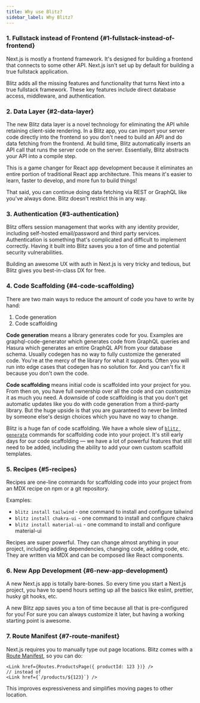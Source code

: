 ```yaml
---
title: Why use Blitz?
sidebar_label: Why Blitz?
---
```


### 1. Fullstack instead of Frontend {#1-fullstack-instead-of-frontend}

Next.js is mostly a frontend framework. It's designed for building a
frontend that connects to some other API. Next.js isn't set up by default
for building a true fullstack application.

Blitz adds all the missing features and functionality that turns Next into
a true fullstack framework. These key features include direct database
access, middleware, and authentication.

### 2. Data Layer {#2-data-layer}

The new Blitz data layer is a novel technology for eliminating the API
while retaining client-side rendering. In a Blitz app, you can import your
server code directly into the frontend so you don't need to build an API
and do data fetching from the frontend. At build time, Blitz automatically
inserts an API call that runs the server code on the server. Essentially,
Blitz abstracts your API into a compile step.

This is a game changer for React app development because it eliminates an
entire portion of traditional React app architecture. This means it's
easier to learn, faster to develop, and more fun to build things!

That said, you can continue doing data fetching via REST or GraphQL like
you've always done. Blitz doesn't restrict this in any way.

### 3. Authentication {#3-authentication}

Blitz offers session management that works with any identity provider,
including self-hosted email/password and third party services.
Authentication is something that's complicated and difficult to implement
correctly. Having it built into Blitz saves you a ton of time and
potential security vulnerabilities.

Building an awesome UX with auth in Next.js is very tricky and tedious,
but Blitz gives you best-in-class DX for free.

### 4. Code Scaffolding {#4-code-scaffolding}

There are two main ways to reduce the amount of code you have to write by
hand:

1. Code generation
2. Code scaffolding

**Code generation** means a library generates code for you. Examples are
graphql-code-generator which generates code from GraphQL queries and
Hasura which generates an entire GraphQL API from your database schema.
Usually codegen has no way to fully customize the generated code. You're
at the mercy of the library for what it supports. Often you will run into
edge cases that codegen has no solution for. And you can't fix it because
you don't own the code.

**Code scaffolding** means initial code is scaffolded into your project
for you. From then on, you have full ownership over all the code and can
customize it as much you need. A downside of code scaffolding is that you
don't get automatic updates like you do with code generation from a
third-party library. But the huge upside is that you are guaranteed to
never be limited by someone else's design choices which you have no way to
change.

Blitz is a huge fan of code scaffolding. We have a whole slew of
[`blitz generate`](./cli-generate) commands for scaffolding code into your
project. It's still early days for our code scaffolding — we have a lot of
powerful features that still need to be added, including the ability to
add your own custom scaffold templates.

### 5. Recipes {#5-recipes}

Recipes are one-line commands for scaffolding code into your project from
an MDX recipe on npm or a git repository.

Examples:

- `blitz install tailwind` - one command to install and configure tailwind
- `blitz install chakra-ui` - one command to install and configure chakra
- `blitz install material-ui` - one command to install and configure
  material-ui

Recipes are super powerful. They can change almost anything in your
project, including adding dependencies, changing code, adding code, etc.
They are written via MDX and can be composed like React components.

### 6. New App Development {#6-new-app-development}

A new Next.js app is totally bare-bones. So every time you start a Next.js
project, you have to spend hours setting up all the basics like eslint,
prettier, husky git hooks, etc.

A new Blitz app saves you a ton of time because all that is pre-configured
for you! For sure you can always customize it later, but having a working
starting point is awesome.

### 7. Route Manifest {#7-route-manifest}

Next.js requires you to manually type out page locations. Blitz comes with
a [Route Manifest](./route-manifest), so you can do:

```tsx
<Link href={Routes.ProductsPage({ productId: 123 })} />
// instead of
<Link href={`/products/${123}`} />
```

This improves expressiveness and simplifies moving pages to other
location.

